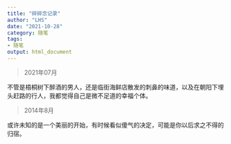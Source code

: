 ```yaml
---
title: "碎碎念记录"
author: "LHS"
date: "2021-10-28"
category: 随笔
tags: 
- 随笔
output: html_document
---
```

>2021年07月

不管是梧桐树下醉酒的男人，还是临街海鲜店散发的刺鼻的味道，以及在朝阳下埋头赶路的行人，我都觉得自己是微不足道的幸福个体。

>2014年8月

或许未知的是一个美丽的开始，有时候看似傻气的决定，可能是你以后求之不得的归宿。